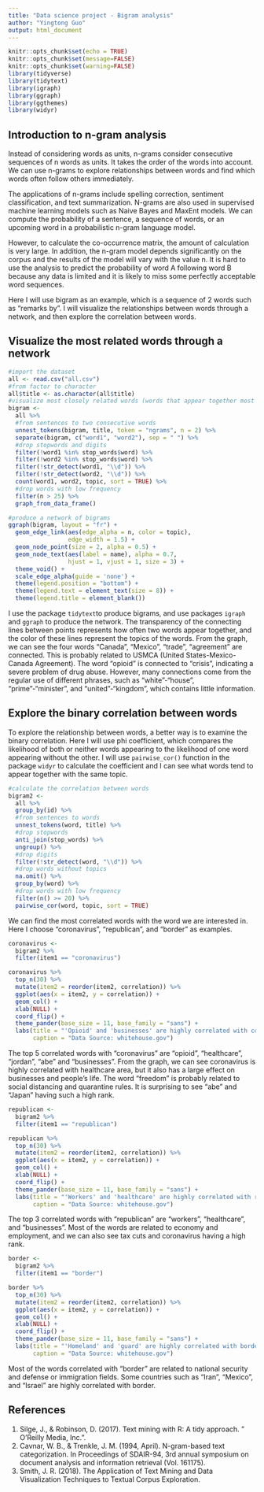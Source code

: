```yaml
---
title: "Data science project - Bigram analysis"
author: "Yingtong Guo"
output: html_document
---
```


```r
knitr::opts_chunk$set(echo = TRUE)
knitr::opts_chunk$set(message=FALSE)
knitr::opts_chunk$set(warning=FALSE)
library(tidyverse)
library(tidytext)
library(igraph)
library(ggraph)
library(ggthemes)
library(widyr)
```

## Introduction to n-gram analysis
Instead of considering words as units, n-grams consider consecutive sequences of n words as units. It takes the order of the words into account. We can use n-grams to explore relationships between words and find which words often follow others immediately.

The applications of n-grams include spelling correction, sentiment classification, and text summarization. N-grams are also used in supervised machine learning models such as Naive Bayes and MaxEnt models. We can compute the probability of a sentence, a sequence of words, or an upcoming word in a probabilistic n-gram language model.

However, to calculate the co-occurrence matrix, the amount of calculation is very large. In addition, the n-gram model depends significantly on the corpus and the results of the model will vary with the value n. It is hard to use the analysis to predict the probability of word A following word B because any data is limited and it is likely to miss some perfectly acceptable word sequences.

Here I will use bigram as an example, which is a sequence of 2 words such as "remarks by". I will visualize the relationships between words through a network, and then explore the correlation between words.

## Visualize the most related words through a network
```r
#import the dataset
all <- read.csv("all.csv")
#from factor to character
all$title <- as.character(all$title)
#visualize most closely related words (words that appear together most often)
bigram <-
  all %>%
  #from sentences to two consecutive words
  unnest_tokens(bigram, title, token = "ngrams", n = 2) %>%
  separate(bigram, c("word1", "word2"), sep = " ") %>%
  #drop stopwords and digits
  filter(!word1 %in% stop_words$word) %>%
  filter(!word2 %in% stop_words$word) %>%
  filter(!str_detect(word1, "\\d")) %>%
  filter(!str_detect(word2, "\\d")) %>%
  count(word1, word2, topic, sort = TRUE) %>%
  #drop words with low frequency
  filter(n > 25) %>%
  graph_from_data_frame()

#produce a network of bigrams
ggraph(bigram, layout = "fr") +
  geom_edge_link(aes(edge_alpha = n, color = topic), 
                 edge_width = 1.5) +
  geom_node_point(size = 2, alpha = 0.5) +
  geom_node_text(aes(label = name), alpha = 0.7,
                 hjust = 1, vjust = 1, size = 3) +
  theme_void() +
  scale_edge_alpha(guide = 'none') +
  theme(legend.position = "bottom") +
  theme(legend.text = element_text(size = 8)) +
  theme(legend.title = element_blank())
```

I use the package `tidytext`to produce bigrams, and use packages `igraph` and `ggraph` to produce the network. The transparency of the connecting lines between points represents how often two words appear together, and the color of these lines represent the topics of the words. From the graph, we can see the four words "Canada", "Mexico", "trade", "agreement" are connected. This is probably related to USMCA (United States-Mexico-Canada Agreement). The word "opioid" is connected to "crisis", indicating a severe problem of drug abuse. However, many connections come from the regular use of different phrases, such as "white"-"house", "prime"-"minister", and "united"-"kingdom", which contains little information.

## Explore the binary correlation between words
To explore the relationship between words, a better way is to examine the binary correlation. Here I will use phi coefficient, which compares the likelihood of both or neither words appearing to the likelihood of one word appearing without the other. I will use `pairwise_cor()` function in the package `widyr` to calculate the coefficient and I can see what words tend to appear together with the same topic.

```r
#calculate the correlation between words
bigram2 <-
  all %>% 
  group_by(id) %>%
  #from sentences to words
  unnest_tokens(word, title) %>%  
  #drop stopwords
  anti_join(stop_words) %>%   
  ungroup() %>%
  #drop digits
  filter(!str_detect(word, "\\d")) %>%
  #drop words without topics
  na.omit() %>%
  group_by(word) %>%
  #drop words with low frequency
  filter(n() >= 20) %>%
  pairwise_cor(word, topic, sort = TRUE)
```

We can find the most correlated words with the word we are interested in. Here I choose "coronavirus", "republican", and "border" as examples.

```r
coronavirus <-
  bigram2 %>%
  filter(item1 == "coronavirus")

coronavirus %>%
  top_n(30) %>%
  mutate(item2 = reorder(item2, correlation)) %>% 
  ggplot(aes(x = item2, y = correlation)) +
  geom_col() +
  xlab(NULL) +
  coord_flip() +
  theme_pander(base_size = 11, base_family = "sans") +
  labs(title = "'Opioid' and 'businesses' are highly correlated with coronavirus",
       caption = "Data Source: whitehouse.gov")
```

The top 5 correlated words with "coronavirus" are "opioid", "healthcare", "jordan", "abe" and "businesses". From the graph, we can see coronavirus is highly correlated with healthcare area, but it also has a large effect on businesses and people's life. The word "freedom" is probably related to social distancing and quarantine rules. It is surprising to see "abe" and "Japan" having such a high rank.

```r
republican <-
  bigram2 %>%
  filter(item1 == "republican")

republican %>%
  top_n(30) %>%
  mutate(item2 = reorder(item2, correlation)) %>% 
  ggplot(aes(x = item2, y = correlation)) +
  geom_col() +
  xlab(NULL) +
  coord_flip() +
  theme_pander(base_size = 11, base_family = "sans") +
  labs(title = "'Workers' and 'healthcare' are highly correlated with republican",
       caption = "Data Source: whitehouse.gov")
```

The top 3 correlated words with "republican" are "workers", "healthcare", and "businesses". Most of the words are related to economy and employment, and we can also see tax cuts and coronavirus having a high rank. 

```r
border <-
  bigram2 %>%
  filter(item1 == "border")

border %>%
  top_n(30) %>%
  mutate(item2 = reorder(item2, correlation)) %>% 
  ggplot(aes(x = item2, y = correlation)) +
  geom_col() +
  xlab(NULL) +
  coord_flip() +
  theme_pander(base_size = 11, base_family = "sans") +
  labs(title = "'Homeland' and 'guard' are highly correlated with border",
       caption = "Data Source: whitehouse.gov")
```

Most of the words correlated with "border" are related to national security and defense or immigration fields. Some countries such as "Iran", "Mexico", and "Israel" are highly correlated with border.

## References
1. Silge, J., & Robinson, D. (2017). Text mining with R: A tidy approach. " O'Reilly Media, Inc.".
2. Cavnar, W. B., & Trenkle, J. M. (1994, April). N-gram-based text categorization. In Proceedings of SDAIR-94, 3rd annual symposium on document analysis and information retrieval (Vol. 161175).
3. Smith, J. R. (2018). The Application of Text Mining and Data Visualization Techniques to Textual Corpus Exploration.